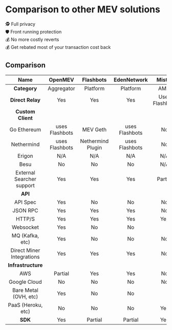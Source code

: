 # Comparison to other MEV solutions

🕵️ Full privacy <br /> 🛡️ Front running protection <br /> 💰 No more costly reverts <br /> 💰 Get rebated most of your
transaction cost back <br />

## Comparison

|         **Name**          |  **OpenMEV**   |   **Flashbots**   | **EdenNetwork** |   **Mist X**   |  **CowSwap**   |
| :-----------------------: | :------------: | :---------------: | :-------------: | :------------: | :------------: |
|       **Category**        |   Aggregator   |     Platform      |    Platform     |      AMM       |      AMM       |
|     **Direct Relay**      |      Yes       |        Yes        |       Yes       | Uses Flashbots | Uses Flashbots |
|     **Custom Client**     |                |                   |                 |                |                |
|        Go Ethereum        | uses Flashbots |     MEV Geth      | uses Flashbots  |       No       |       No       |
|        Nethermind         | uses Flashbots | Nethermind Plugin | uses Flashbots  |       No       |       No       |
|          Erigon           |      N/A       |        N/A        |       N/A       |      N/A       |      N/A       |
|           Besu            |       No       |        No         |       No        |      N/A       |      N/A       |
| External Searcher support |      Yes       |        Yes        |       Yes       |    Partial     |    Partial     |
|          **API**          |                |                   |                 |                |                |
|         API Spec          |      Yes       |        No         |       No        |       No       |       No       |
|         JSON RPC          |      Yes       |        Yes        |       Yes       |       No       |       No       |
|          HTTP/S           |      Yes       |        Yes        |       Yes       |      Yes       |      Yes       |
|         Websocket         |      Yes       |        No         |       No        |                |                |
|      MQ (Kafka, etc)      |      Yes       |        No         |       No        |       No       |       No       |
| Direct Miner Integrations |      Yes       |        Yes        |       Yes       |       No       |       No       |
|    **Infrastructure**     |                |                   |                 |                |                |
|            AWS            |    Partial     |        Yes        |       Yes       |       No       |       No       |
|       Google Cloud        |       No       |        No         |       No        |       No       |       No       |
|   Bare Metal (OVH, etc)   |      Yes       |        No         |       No        |                |                |
|    PaaS (Heroku, etc)     |       No       |        No         |       No        |      Yes       |                |
|          **SDK**          |      Yes       |      Partial      |     Partial     |      Yes       |                |
